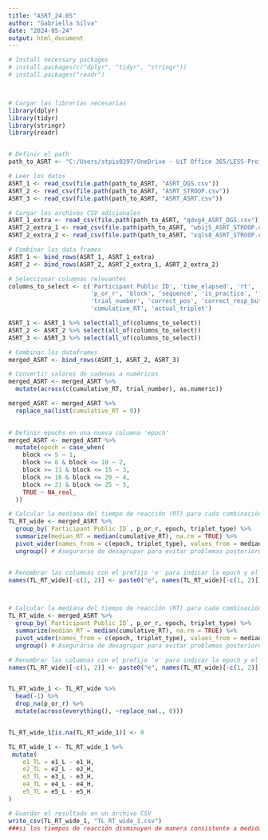 ```yaml
---
title: "ASRT_24.05"
author: "Gabriella Silva"
date: "2024-05-24"
output: html_document
---
```


```r
# Install necessary packages
# install.packages(c("dplyr", "tidyr", "stringr"))
# install.packages("readr")



# Cargar las librerías necesarias
library(dplyr)
library(tidyr)
library(stringr)
library(readr)


# Definir el path
path_to_ASRT <- "C:/Users/stpis0397/OneDrive - UiT Office 365/LESS-Project-with-RAs-2/Gorilla/Session1"

# Leer los datos
ASRT_1 <- read_csv(file.path(path_to_ASRT, "ASRT_DGS.csv"))
ASRT_2 <- read_csv(file.path(path_to_ASRT, "ASRT_STROOP.csv"))
ASRT_3 <- read_csv(file.path(path_to_ASRT, "ASRT_ASRT.csv"))

# Cargar los archivos CSV adicionales
ASRT_1_extra <- read_csv(file.path(path_to_ASRT, "qdvg4_ASRT_DGS.csv"))
ASRT_2_extra_1 <- read_csv(file.path(path_to_ASRT, "wbij5_ASRT_STROOP.csv"))
ASRT_2_extra_2 <- read_csv(file.path(path_to_ASRT, "xqls8_ASRT_STROOP.csv"))

# Combinar los data frames
ASRT_1 <- bind_rows(ASRT_1, ASRT_1_extra)
ASRT_2 <- bind_rows(ASRT_2, ASRT_2_extra_1, ASRT_2_extra_2)

# Seleccionar columnas relevantes
columns_to_select <- c('Participant Public ID', 'time_elapsed', 'rt', 'correct', 'triplet_type', 
                       'p_or_r', 'block', 'sequence', 'is_practice', 'first_response', 
                       'trial_number', 'correct_pos', 'correct_resp_button', 'resp_button', 
                       'cumulative_RT', 'actual_triplet')

ASRT_1 <- ASRT_1 %>% select(all_of(columns_to_select))
ASRT_2 <- ASRT_2 %>% select(all_of(columns_to_select))
ASRT_3 <- ASRT_3 %>% select(all_of(columns_to_select))

# Combinar los dataframes
merged_ASRT <- bind_rows(ASRT_1, ASRT_2, ASRT_3)

# Convertir valores de cadenas a numéricos
merged_ASRT <- merged_ASRT %>%
  mutate(across(c(cumulative_RT, trial_number), as.numeric))

merged_ASRT <- merged_ASRT %>%
  replace_na(list(cumulative_RT = 0))
 

# Definir epochs en una nueva columna 'epoch'
merged_ASRT <- merged_ASRT %>%
  mutate(epoch = case_when(
    block <= 5 ~ 1,
    block >= 6 & block <= 10 ~ 2,
    block >= 11 & block <= 15 ~ 3,
    block >= 16 & block <= 20 ~ 4,
    block >= 21 & block <= 25 ~ 5,
    TRUE ~ NA_real_
  ))

# Calcular la mediana del tiempo de reacción (RT) para cada combinación de participante, grupo, epoch y tipo de triplet
TL_RT_wide <- merged_ASRT %>%
  group_by(`Participant Public ID`, p_or_r, epoch, triplet_type) %>%
  summarize(median_RT = median(cumulative_RT), na.rm = TRUE) %>%
  pivot_wider(names_from = c(epoch, triplet_type), values_from = median_RT) %>%
  ungroup() # Asegurarse de desagrupar para evitar problemas posteriores


# Renombrar las columnas con el prefijo 'e' para indicar la epoch y el tipo de triplet
names(TL_RT_wide)[-c(1, 2)] <- paste0("e", names(TL_RT_wide)[-c(1, 2)])



# Calcular la mediana del tiempo de reacción (RT) para cada combinación de participante, grupo, epoch y tipo de triplet
TL_RT_wide <- merged_ASRT %>%
  group_by(`Participant Public ID`, p_or_r, epoch, triplet_type) %>%
  summarize(median_RT = median(cumulative_RT), na.rm = TRUE) %>%
  pivot_wider(names_from = c(epoch, triplet_type), values_from = median_RT) %>%
  ungroup() # Asegurarse de desagrupar para evitar problemas posteriores

# Renombrar las columnas con el prefijo 'e' para indicar la epoch y el tipo de triplet
names(TL_RT_wide)[-c(1, 2)] <- paste0("e", names(TL_RT_wide)[-c(1, 2)])


TL_RT_wide_1 <- TL_RT_wide %>% 
  head(-1) %>% 
  drop_na(p_or_r) %>% 
  mutate(across(everything(), ~replace_na(., 0))) 


TL_RT_wide_1[is.na(TL_RT_wide_1)] <- 0

TL_RT_wide_1 <- TL_RT_wide_1 %>%
 mutate(
    e1_TL = e1_L - e1_H,
    e2_TL = e2_L - e2_H,
    e3_TL = e3_L - e3_H,
    e4_TL = e4_L - e4_H,
    e5_TL = e5_L - e5_H
)

# Guardar el resultado en un archivo CSV
write_csv(TL_RT_wide_1, "TL_RT_wide_1.csv")
###si los tiempos de reacción disminuyen de manera consistente a medida que avanzan las epochs, esto podría indicar que están mejorando en el reconocimiento y procesamiento de los patrones presentados. Por otro lado, si los tiempos de reacción permanecen consistentes o incluso aumentan, esto podría sugerir que están experimentando dificultades para aprender o internalizar los patrones.


````